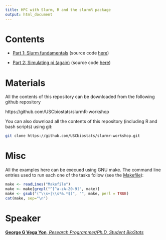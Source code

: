 ```yaml
---
title: HPC with Slurm, R and the slurmR package
output: html_document
---
```


# Contents

- [Part 1: Slurm fundamentals](part1.html) (source code [here](part1.Rmd){target="_blank"})

- [Part 2: Simulating pi (again)](part2.html) (source code [here](part2.Rmd){target="_blank"})

# Materials

All the contents of this repository can be downloaded from the following 
github repository

https://github.com/USCbiostats/slurmR-workshop

You can also download all the contents of this repository (including R and bash
scripts) using git:

```bash
git clone https://github.com/USCbiostats/slurmr-workshop.git
```

# Misc

All the examples here can be execued using GNU make. The command line entries
used to run each one of the tasks follow (see the [Makefile](Makefile){target="_blank"}):

```r
make <- readLines("Makefile")
make <- make[grepl("^[^a-zA-Z0-9]", make)]
make <- gsub("(^\\s+|\\s*&.*$)", "", make, perl = TRUE)
cat(make, sep="\n")
```


# Speaker

[**George G Vega Yon**, *Research Programmer/Ph.D. Student BioStats*](https://ggvy.cl)